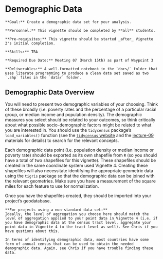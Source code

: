 # Demographic Data

```block
**Goal:** Create a demographic data set for your analysis.
```

```block
**Personnel:** This vignette should be completed by **all** students. 
```

```block
**Pre-requisites:** This vignette should be started _after_ Vignette 2's initial completion.
```

```block
**Skills:** TBA
```

```block
**Required Due Date:** Meeting 07 (March 15th) as part of Waypoint 3
```

```block
**Deliverables:** A well-formatted notebook in the `docs/` folder that uses literate programming to produce a clean data set saved as two `.shp` files in the `data/` folder.
```

## Demographic Data Overview
You will need to present two demographic variables of your choosing. Think of these broadly (i.e. poverty rates and the percentage of a particular racial group, or median income and population density). The demographic measures you select should be related to your outcomes, so think critically about what possible socio-demographic factors might be related to what you are interested in. You should use the `tidycensus` package's `load_variables()` function (see the [`tidycensus` website](https://walkerke.github.io/tidycensus/articles/basic-usage.html#searching-for-variables) and the [lecture-09](https://slu-soc5650.github.io/docs/lecture-09/) materials for details) to search for the relevant concepts. 

Each demographic data point (i.e. population density or median income or poverty rate) should be exported as its own shapefile from `R` (so you should have a total of two shapefiles for this vignette). These shapefiles should be created in the same coordinate system used Vignette 4. Creating these shapefiles will also necessitate identifying the appropriate geometric data using the `tigris` package so that the demographic data can be joined with the relevant geometries. Make sure you have a measurement of the square miles for each feature to use for normalization.

Once you have the shapefiles created, they should be imported into your project's geodatabase.

```block
**For projects using a non-standard data set:**
Ideally, the level of aggregation you choose here should match the level of aggregation applied to your point data in Vignette 4 (i.e. if you have demographic data at the census tract level, aggregate your point data in Vignette 4 to the tract level as well). See Chris if you have qustions about this.

In terms of identifying demographic data, most countries have some form of annual census that can be used to obtain the needed demographic data. Again, see Chris if you have trouble finding these data.
```
